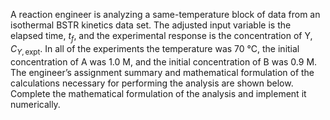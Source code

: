 A reaction engineer is analyzing a same-temperature block of data from an isothermal BSTR kinetics data set. The adjusted input variable is the elapsed time, $t_f$, and the experimental response is the concentration of Y, $C_{Y,\text{expt}}$. In all of the experiments the temperature was 70 °C, the initial concentration of A was 1.0 M, and the initial concentration of B was 0.9 M. The engineer's assignment summary and mathematical formulation of the calculations necessary for performing the analysis are shown below. Complete the mathematical formulation of the analysis and implement it numerically.

